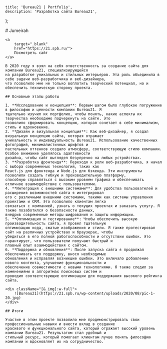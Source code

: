 
    title: 'Bureau21 | Portfolio',
    description: 'Разработка сайта Bureau21',
};

<MdxLayout>
    # Jumeirah

    <a
        target="_blank"
        href="https://21.spb.ru/">
        Посмотреть сайт
    </a>

    В 2020 году я взял на себя ответственность за создание сайта для компании Bureau21, специализирующейся
    на разработке уникальных и стильных интерьеров. Эта роль объединила в себе задачи веб-разработчика и веб-дизайнера,
    что позволило мне не только воплотить творческий потенциал, но и обеспечить техническую сторону проекта.

    ## Основные этапы работы

    1. **Исследование и концепция**: Первым шагом было глубокое погружение в философию и ценности компании Bureau21. Я
    тщательно изучил их портфолио, чтобы понять, какие аспекты их творчества необходимо подчеркнуть на сайте. Это
    позволило сформировать концепцию, которая сочетает в себе минимализм, стиль и вдохновение.
    2. **Дизайн и визуальная концепция**: Как веб-дизайнер, я создал визуальную концепцию сайта, которая отражает
    уникальность и индивидуальность Bureau21. Использование качественных фотографий, минималистичных шрифтов и
    пастельных оттенков создало атмосферу, соответствующую стилю компании. Особое внимание уделялось адаптивности
    дизайна, чтобы сайт выглядел безупречно на любых устройствах.
    3. **Разработка фронтенда**: Переходя к роли веб-разработчика, я начал с выбора современных технологий, таких как
    React.js для фронтенда и Node.js для бэкенда. Эти инструменты позволили создать гибкую и производительную платформу,
    способную справляться с высоким уровнем трафика и обеспечивать отличное взаимодействие с пользователями.
    4. **Интеграция с внешними системами**: Для удобства пользователей и расширения возможностей сайта я интегрировал
    его с различными внешними системами, такими как системы управления проектами и CRM. Это позволило клиентам легко
    связаться с компанией, узнать о текущих проектах и заказать услугу. Я также позаботился о безопасности данных,
    внедрив современные методы шифрования и защиты информации.
    5. **Оптимизация и тестирование**: Чтобы обеспечить высокую производительность сайта, я провел тщательную
    оптимизацию кода, сжатые изображения и стили. Я также протестировал сайт на различных устройствах и браузерах, чтобы
    убедиться в его полной работоспособности и отсутствии ошибок. Это гарантирует, что пользователи получают быстрый и
    плавный опыт взаимодействия с сайтом.
    6. **Поддержка и обновления**: После запуска сайта я продолжал обеспечивать его поддержку, внося необходимые
    обновления и исправляя возникшие ошибки. Это включало добавление нового контента, улучшение функциональности и
    обеспечение совместимости с новыми технологиями. Я также следил за изменениями в алгоритмах поисковых систем и
    проводил соответствующие оптимизации для поддержания высокого рейтинга сайта.

    <div className="[&_img]:w-full">
        ![Bureau21](https://21.spb.ru/wp-content/uploads/2020/08/pic-1-20.jpg)
    </div>

    ## Итоги

    Участие в этом проекте позволило мне продемонстрировать свои профессиональные навыки и внести вклад в создание
    красивого и функционального сайта, который отражает высокий уровень компании Bureau21. Результатом стал удобный и
    стильный ресурс, который помогает клиентам лучше понять философию компании и вдохновляет их на сотрудничество.

</MdxLayout>